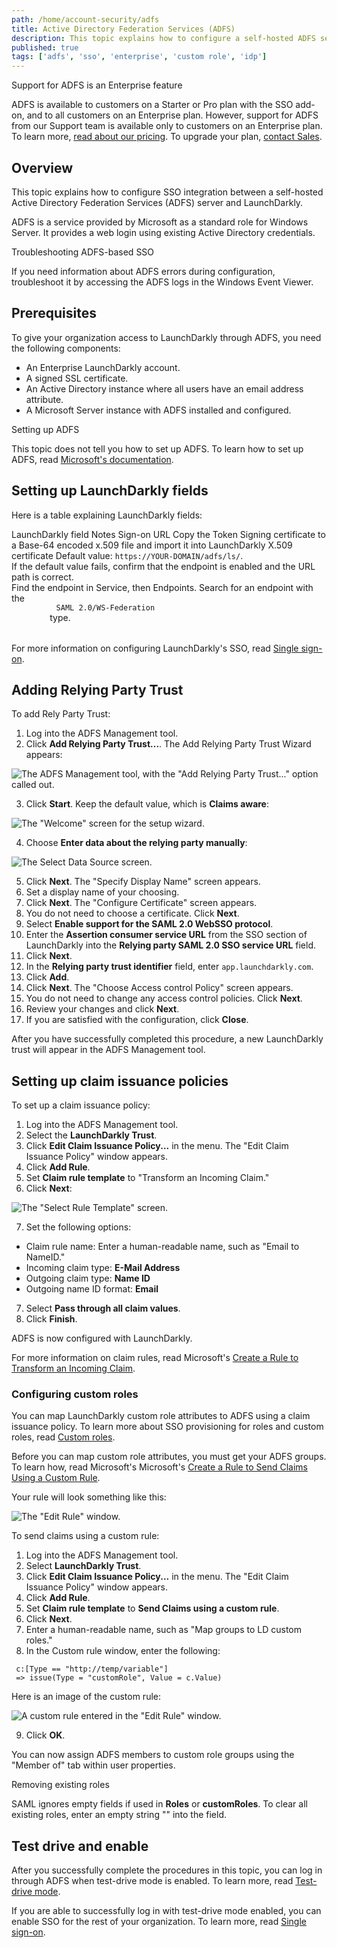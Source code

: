 ```yaml
---
path: /home/account-security/adfs
title: Active Directory Federation Services (ADFS)
description: This topic explains how to configure a self-hosted ADFS server with LaunchDarkly.
published: true
tags: ['adfs', 'sso', 'enterprise', 'custom role', 'idp']
---
```


<Callout intent="primary">
<CalloutTitle>Support for ADFS is an Enterprise feature</CalloutTitle>
<CalloutDescription>

ADFS is available to customers on a Starter or Pro plan with the SSO add-on, and to all customers on an Enterprise plan. However, support for ADFS from our Support team is available only to customers on an Enterprise plan. To learn more, [read about our pricing](https://launchdarkly.com/pricing/). To upgrade your plan, [contact Sales](https://launchdarkly.com/contact-sales/).

</CalloutDescription>
</Callout>

## Overview

This topic explains how to configure SSO integration between a self-hosted Active Directory Federation Services (ADFS) server and LaunchDarkly.

ADFS is a service provided by Microsoft as a standard role for Windows Server. It provides a web login using existing Active Directory credentials.

<Callout intent="info">
<CalloutTitle>Troubleshooting ADFS-based SSO</CalloutTitle>
<CalloutDescription>

If you need information about ADFS errors during configuration, troubleshoot it by accessing the ADFS logs in the Windows Event Viewer.

</CalloutDescription>
</Callout>

## Prerequisites

To give your organization access to LaunchDarkly through ADFS, you need the following components:

- An Enterprise LaunchDarkly account.
- A signed SSL certificate.
- An Active Directory instance where all users have an email address attribute.
- A Microsoft Server instance with ADFS installed and configured.

<Callout intent="alert">
<CalloutTitle>Setting up ADFS</CalloutTitle>
<CalloutDescription>

This topic does not tell you how to set up ADFS. To learn how to set up ADFS, read [Microsoft's documentation](https://docs.microsoft.com/en-us/previous-versions/dynamicscrm-2016/deployment-administrators-guide/).

</CalloutDescription>
</Callout>

## Setting up LaunchDarkly fields

Here is a table explaining LaunchDarkly fields:

<Table>
  <TableHeader>
    <TableHeadCell>LaunchDarkly field</TableHeadCell>
    <TableHeadCell>Notes</TableHeadCell>
  </TableHeader>
  <TableBody>
    <TableRow>
      <TableCell>Sign-on URL</TableCell>
      <TableCell>
        Copy the Token Signing certificate to a Base-64 encoded x.509 file and import it into LaunchDarkly
      </TableCell>
    </TableRow>
    <TableRow>
      <TableCell>X.509 certificate</TableCell>
      <TableCell>
        Default value: <code>https://YOUR-DOMAIN/adfs/ls/</code>. <br />
        If the default value fails, confirm that the endpoint is enabled and the URL path is correct.
        <br />
        Find the endpoint in Service, then Endpoints. Search for an endpoint with the <code>
          SAML 2.0/WS-Federation
        </code> type.
      </TableCell>
    </TableRow>
  </TableBody>
</Table>

For more information on configuring LaunchDarkly's SSO, read [Single sign-on](/home/account-security/sso).

## Adding Relying Party Trust

To add Rely Party Trust:

1. Log into the ADFS Management tool.
2. Click **Add Relying Party Trust...**. The Add Relying Party Trust Wizard appears:

![The ADFS Management tool, with the "Add Relying Party Trust..." option called out.](adfs-add-party-trust.png)


3. Click **Start**. Keep the default value, which is **Claims aware**:

![The "Welcome" screen for the setup wizard.](adfs-wizard-claims-aware.png)


4. Choose **Enter data about the relying party manually**:

![The Select Data Source screen.](adfs-wizard-enter-data-manually.png)

5. Click **Next**. The "Specify Display Name" screen appears.
6. Set a display name of your choosing.
7. Click **Next**. The "Configure Certificate" screen appears.
8. You do not need to choose a certificate. Click **Next**.
9. Select **Enable support for the SAML 2.0 WebSSO protocol**.
10. Enter the **Assertion consumer service URL** from the SSO section of LaunchDarkly into the **Relying party SAML 2.0 SSO service URL** field.
11. Click **Next**.
12. In the **Relying party trust identifier** field, enter `app.launchdarkly.com`.
13. Click **Add**.
14. Click **Next**. The "Choose Access control Policy" screen appears.
15. You do not need to change any access control policies. Click **Next**.
16. Review your changes and click **Next**.
17. If you are satisfied with the configuration, click **Close**.

After you have successfully completed this procedure, a new LaunchDarkly trust will appear in the ADFS Management tool.

## Setting up claim issuance policies

To set up a claim issuance policy:

1. Log into the ADFS Management tool.
2. Select the **LaunchDarkly Trust**.
3. Click **Edit Claim Issuance Policy...** in the menu. The "Edit Claim Issuance Policy" window appears.
4. Click **Add Rule**.
5. Set **Claim rule template** to "Transform an Incoming Claim."
6. Click **Next**:

![The "Select Rule Template" screen.](adfs-select-rule-template.png)


7. Set the following options:

- Claim rule name: Enter a human-readable name, such as "Email to NameID."
- Incoming claim type: **E-Mail Address**
- Outgoing claim type: **Name ID**
- Outgoing name ID format: **Email**

7. Select **Pass through all claim values**.
8. Click **Finish**.

ADFS is now configured with LaunchDarkly.

For more information on claim rules, read Microsoft's [Create a Rule to Transform an Incoming Claim](https://docs.microsoft.com/en-us/windows-server/identity/ad-fs/operations/create-a-rule-to-transform-an-incoming-claim).

### Configuring custom roles

You can map LaunchDarkly custom role attributes to ADFS using a claim issuance policy. To learn more about SSO provisioning for roles and custom roles, read [Custom roles](/home/members/custom-roles).

Before you can map custom role attributes, you must get your ADFS groups. To learn how, read Microsoft's Microsoft's [Create a Rule to Send Claims Using a Custom Rule](https://docs.microsoft.com/en-us/windows-server/identity/ad-fs/operations/create-a-rule-to-send-claims-using-a-custom-rule).

Your rule will look something like this:

![The "Edit Rule" window.](adfs-get-groups.png)

To send claims using a custom rule:

1. Log into the ADFS Management tool.
2. Select **LaunchDarkly Trust**.
3. Click **Edit Claim Issuance Policy...** in the menu. The "Edit Claim Issuance Policy" window appears.
4. Click **Add Rule**.
5. Set **Claim rule template** to **Send Claims using a custom rule**.
6. Click **Next**.
7. Enter a human-readable name, such as "Map groups to LD custom roles."
8. In the Custom rule window, enter the following:

<CodeSample>
<CSTab label="ADFS">

```
 c:[Type == "http://temp/variable"]
 => issue(Type = "customRole", Value = c.Value)
```

</CSTab>
</CodeSample>

Here is an image of the custom rule:

![A custom rule entered in the "Edit Rule" window.](adfs-map-groups-to-roles.png)

9. Click **OK**.

You can now assign ADFS members to custom role groups using the "Member of" tab within user properties.

<Callout intent="info">
<CalloutTitle>Removing existing roles</CalloutTitle>
<CalloutDescription>

SAML ignores empty fields if used in **Roles** or **customRoles**. To clear all existing roles, enter an empty string "" into the field.

</CalloutDescription>
</Callout>

## Test drive and enable

After you successfully complete the procedures in this topic, you can log in through ADFS when test-drive mode is enabled. To learn more, read [Test-drive mode](/home/account-security/sso/saml#test-drive-mode).

If you are able to successfully log in with test-drive mode enabled, you can enable SSO for the rest of your organization. To learn more, read [Single sign-on](/home/account-security/sso).

